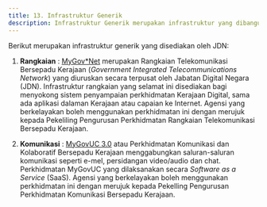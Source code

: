 ```yaml
---
title: 13. Infrastruktur Generik
description: Infrastruktur Generik merupakan infrastruktur yang dibangunkan secara berpusat di JDN. Infrastruktur generik boleh dimanfaatkan oleh agensi sepenuhnya tanya perlu membangunkan semua dengan kos yang tinggi.
---
```


Berikut merupakan infrastruktur generik yang disediakan oleh JDN:

1. **Rangkaian** : [MyGov*Net](https://www.mygovnet.gov.my) merupakan Rangkaian Telekomunikasi Bersepadu Kerajaan (*Government Integrated Telecommunications Network*) yang diuruskan secara terpusat oleh Jabatan Digital Negara (JDN). Infrastruktur rangkaian yang selamat ini disediakan bagi menyokong sistem penyampaian perkhidmatan Kerajaan Digital, sama ada aplikasi dalaman Kerajaan atau capaian ke Internet. Agensi yang berkelayakan boleh menggunakan perkhidmatan ini dengan merujuk kepada Pekeliling Pengurusan Perkhidmatan Rangkaian Telekomunikasi Bersepadu Kerajaan.

2. **Komunikasi** : [MyGovUC 3.0](https://www.mygovuc.gov.my) atau Perkhidmatan Komunikasi dan Kolaboratif Bersepadu Kerajaan menggabungkan saluran-saluran komunikasi seperti e-mel, persidangan video/audio dan chat. Perkhidmatan MyGovUC yang dilaksanakan secara *Software as a Service* (SaaS). Agensi yang berkelayakan boleh menggunakan perkhidmatan ini dengan merujuk kepada Pekelling Pengurusan Perkhidmatan Komunikasi Bersepadu Kerajaan.
